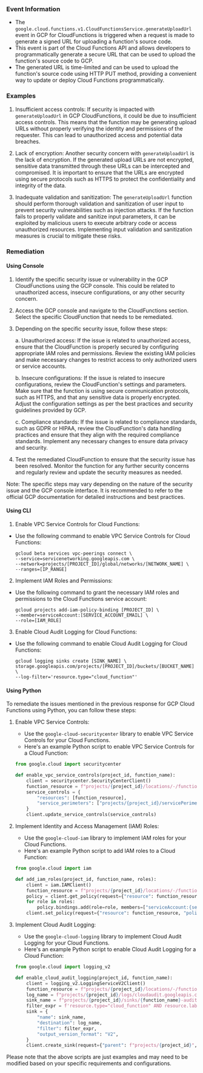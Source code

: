 
### Event Information

- The `google.cloud.functions.v1.CloudFunctionsService.generateUploadUrl` event in GCP for CloudFunctions is triggered when a request is made to generate a signed URL for uploading a function's source code.
- This event is part of the Cloud Functions API and allows developers to programmatically generate a secure URL that can be used to upload the function's source code to GCP.
- The generated URL is time-limited and can be used to upload the function's source code using HTTP PUT method, providing a convenient way to update or deploy Cloud Functions programmatically.


### Examples

1. Insufficient access controls: If security is impacted with `generateUploadUrl` in GCP CloudFunctions, it could be due to insufficient access controls. This means that the function may be generating upload URLs without properly verifying the identity and permissions of the requester. This can lead to unauthorized access and potential data breaches.

2. Lack of encryption: Another security concern with `generateUploadUrl` is the lack of encryption. If the generated upload URLs are not encrypted, sensitive data transmitted through these URLs can be intercepted and compromised. It is important to ensure that the URLs are encrypted using secure protocols such as HTTPS to protect the confidentiality and integrity of the data.

3. Inadequate validation and sanitization: The `generateUploadUrl` function should perform thorough validation and sanitization of user input to prevent security vulnerabilities such as injection attacks. If the function fails to properly validate and sanitize input parameters, it can be exploited by malicious users to execute arbitrary code or access unauthorized resources. Implementing input validation and sanitization measures is crucial to mitigate these risks.

### Remediation

#### Using Console

1. Identify the specific security issue or vulnerability in the GCP CloudFunctions using the GCP console. This could be related to unauthorized access, insecure configurations, or any other security concern.

2. Access the GCP console and navigate to the CloudFunctions section. Select the specific CloudFunction that needs to be remediated.

3. Depending on the specific security issue, follow these steps:

   a. Unauthorized access: If the issue is related to unauthorized access, ensure that the CloudFunction is properly secured by configuring appropriate IAM roles and permissions. Review the existing IAM policies and make necessary changes to restrict access to only authorized users or service accounts.

   b. Insecure configurations: If the issue is related to insecure configurations, review the CloudFunction's settings and parameters. Make sure that the function is using secure communication protocols, such as HTTPS, and that any sensitive data is properly encrypted. Adjust the configuration settings as per the best practices and security guidelines provided by GCP.

   c. Compliance standards: If the issue is related to compliance standards, such as GDPR or HIPAA, review the CloudFunction's data handling practices and ensure that they align with the required compliance standards. Implement any necessary changes to ensure data privacy and security.

4. Test the remediated CloudFunction to ensure that the security issue has been resolved. Monitor the function for any further security concerns and regularly review and update the security measures as needed.

Note: The specific steps may vary depending on the nature of the security issue and the GCP console interface. It is recommended to refer to the official GCP documentation for detailed instructions and best practices.

#### Using CLI

1. Enable VPC Service Controls for Cloud Functions:
- Use the following command to enable VPC Service Controls for Cloud Functions:
  ```
  gcloud beta services vpc-peerings connect \
  --service=servicenetworking.googleapis.com \
  --network=projects/[PROJECT_ID]/global/networks/[NETWORK_NAME] \
  --ranges=[IP_RANGE]
  ```

2. Implement IAM Roles and Permissions:
- Use the following command to grant the necessary IAM roles and permissions to the Cloud Functions service account:
  ```
  gcloud projects add-iam-policy-binding [PROJECT_ID] \
  --member=serviceAccount:[SERVICE_ACCOUNT_EMAIL] \
  --role=[IAM_ROLE]
  ```

3. Enable Cloud Audit Logging for Cloud Functions:
- Use the following command to enable Cloud Audit Logging for Cloud Functions:
  ```
  gcloud logging sinks create [SINK_NAME] \
  storage.googleapis.com/projects/[PROJECT_ID]/buckets/[BUCKET_NAME] \
  --log-filter='resource.type="cloud_function"'
  ```

#### Using Python

To remediate the issues mentioned in the previous response for GCP Cloud Functions using Python, you can follow these steps:

1. Enable VPC Service Controls:
   - Use the `google-cloud-securitycenter` library to enable VPC Service Controls for your Cloud Functions.
   - Here's an example Python script to enable VPC Service Controls for a Cloud Function:

   ```python
   from google.cloud import securitycenter

   def enable_vpc_service_controls(project_id, function_name):
       client = securitycenter.SecurityCenterClient()
       function_resource = f"projects/{project_id}/locations/-/functions/{function_name}"
       service_controls = {
           "resources": [function_resource],
           "service_perimeters": ["projects/{project_id}/servicePerimeters/{perimeter_id}"],
       }
       client.update_service_controls(service_controls)
   ```

2. Implement Identity and Access Management (IAM) Roles:
   - Use the `google-cloud-iam` library to implement IAM roles for your Cloud Functions.
   - Here's an example Python script to add IAM roles to a Cloud Function:

   ```python
   from google.cloud import iam

   def add_iam_roles(project_id, function_name, roles):
       client = iam.IAMClient()
       function_resource = f"projects/{project_id}/locations/-/functions/{function_name}"
       policy = client.get_policy(request={"resource": function_resource})
       for role in roles:
           policy.bindings.add(role=role, members=["serviceAccount:{service_account_id}"])
       client.set_policy(request={"resource": function_resource, "policy": policy})
   ```

3. Implement Cloud Audit Logging:
   - Use the `google-cloud-logging` library to implement Cloud Audit Logging for your Cloud Functions.
   - Here's an example Python script to enable Cloud Audit Logging for a Cloud Function:

   ```python
   from google.cloud import logging_v2

   def enable_cloud_audit_logging(project_id, function_name):
       client = logging_v2.LoggingServiceV2Client()
       function_resource = f"projects/{project_id}/locations/-/functions/{function_name}"
       log_name = f"projects/{project_id}/logs/cloudaudit.googleapis.com%2Factivity"
       sink_name = f"projects/{project_id}/sinks/{function_name}-audit-logs"
       filter_expr = f'resource.type="cloud_function" AND resource.labels.function_name="{function_name}"'
       sink = {
           "name": sink_name,
           "destination": log_name,
           "filter": filter_expr,
           "output_version_format": "V2",
       }
       client.create_sink(request={"parent": f"projects/{project_id}", "sink": sink})
   ```

Please note that the above scripts are just examples and may need to be modified based on your specific requirements and configurations.

